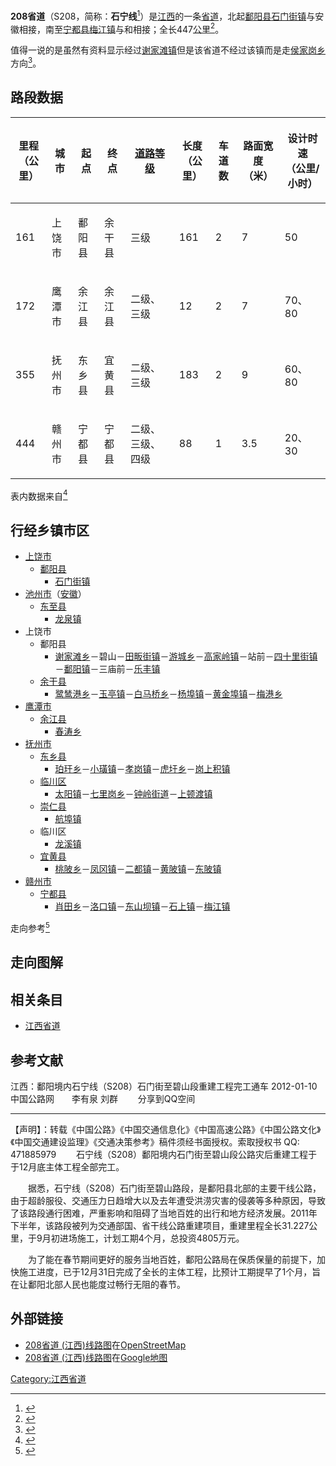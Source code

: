{{中国省道信息框
|附加头部图片=
|省=江西
|省道编号=208
|起点=[[上饶市|上饶市]][[鄱阳县|鄱阳县]][[石门街镇|石门街镇]]
|终点=[[赣州市|赣州市]][[宁都县|宁都县]][[梅江镇_(宁都县)|梅江镇]]
|最近通车日期=
|规划总长度=447
}}

'''208省道'''（S208，简称：'''石宁线'''<ref>{{Cite web |url=http://www.jxjt.gov.cn/show1.aspx?NewsId=25135 |title=省道S208石宁线鄱阳县三庙前至珠湖农场段二级公路改建工程设计招标公告 |access-date=2014-04-06 |archive-url=https://web.archive.org/web/20140407075338/http://www.jxjt.gov.cn/show1.aspx?NewsId=25135 |archive-date=2014-04-07 |dead-url=yes }}</ref>）是[[江西|江西]]的一条[[省道|省道]]，北起[[鄱阳县|鄱阳县]][[石门街镇|石门街镇]]与安徽{{中国省道名|222|P=安徽}}相接，南至[[宁都县|宁都县]][[梅江镇_(宁都县)|梅江镇]]与{{中国国道名|319}}和{{中国省道名|216|P=江西}}相接；全长447[[公里|公里]]<ref>{{Cite web|url=http://111.75.200.5:8008/JXJT/gfzs/GFZSAction.do?method=BSZNInfo&BSZN_ID=863|title=江西省干线公路路线走向表|accessdate=2014-02-19|work=江西省公众出行服务网|publisher=江西省交通运输厅|date=|deadurl=yes|archiveurl=https://web.archive.org/web/20140225094421/http://111.75.200.5:8008/JXJT/gfzs/GFZSAction.do?method=BSZNInfo&BSZN_ID=863|archivedate=2014-02-25}}</ref>。

值得一说的是虽然有资料显示经过[[谢家滩镇|谢家滩镇]]但是该省道不经过该镇而是走[[侯家岗乡|侯家岗乡]]方向<ref>{{Cite web |url=http://www.jxjt.gov.cn/show1.aspx?NewsId=24588 |title=石宁线石门街至侯岗段水毁重建工程招标公告 |access-date=2014-04-06 |archive-url=https://web.archive.org/web/20140407080806/http://www.jxjt.gov.cn/show1.aspx?NewsId=24588 |archive-date=2014-04-07 |dead-url=yes }}</ref>。

== 路段数据 ==
{| class="wikitable"
|-
! 里程<br>（公里） !! 城市 !! 起点 !! 终点 !! [[中华人民共和国公路等级|道路等级]] !! 长度<br>（公里） !! 车道数 !! 路面宽度<br>（米） !! 设计时速<br>（公里/小时）
|-
|161
|上饶市
|鄱阳县
|余干县
|三级
|161
|2
|7
|50
|-
|172
|鹰潭市
|余江县
|余江县
|二级、三级
|12
|2
|7
|70、80
|-
|355
|抚州市
|东乡县
|宜黄县
|二级、三级
|183
|2
|9
|60、80
|-
|444
|赣州市
|宁都县
|宁都县
|二级、三级、四级
|88
|1
|3.5
|20、30
|}
表内数据来自<ref>{{Cite web |url=http://www.zou114.com/gsgl/sd.asp?xl=S208360000 |title=江西石门街-宁都:线路编号S208 |accessdate=2014-04-06 |archive-date=2016-03-04 |archive-url=https://web.archive.org/web/20160304194303/http://www.zou114.com/gsgl/sd.asp?xl=S208360000 |dead-url=no }}</ref>
== 行经乡镇市区 ==
* [[上饶市|上饶市]]
** [[鄱阳县|鄱阳县]]
*** [[石门街镇|石门街镇]]
* [[池州市|池州市]]（[[安徽|安徽]]）
** [[东至县|东至县]]
*** [[龙泉镇_(东至县)|龙泉镇]]
* 上饶市
** 鄱阳县
*** [[谢家滩乡|谢家滩乡]]－碧山－[[田畈街镇|田畈街镇]]－[[游城乡|游城乡]]－[[高家岭镇|高家岭镇]]－站前－[[四十里街镇|四十里街镇]]－[[鄱阳镇|鄱阳镇]]－三庙前－[[乐丰镇|乐丰镇]]
** [[余干县|余干县]]
*** [[鹭鸶港乡|鹭鸶港乡]]－[[玉亭镇|玉亭镇]]－[[白马桥乡_(余干县)|白马桥乡]]－[[杨埠镇_(余干县)|杨埠镇]]－[[黄金埠镇|黄金埠镇]]－[[梅港乡|梅港乡]]
* [[鹰潭市|鹰潭市]]
** [[余江县|余江县]]
*** [[春涛乡|春涛乡]]
* [[抚州市|抚州市]]
** [[东乡县|东乡县]]
*** [[珀玕乡|珀玕乡]]－[[小璜镇|小璜镇]]－[[孝岗镇|孝岗镇]]－[[虎圩乡|虎圩乡]]－[[岗上积镇|岗上积镇]]
** [[临川区|临川区]]
*** [[太阳镇_(抚州市)|太阳镇]]－[[七里岗乡|七里岗乡]]－[[钟岭街道|钟岭街道]]－[[上顿渡镇|上顿渡镇]]
** [[崇仁县|崇仁县]]
*** [[航埠镇_(崇仁县)|航埠镇]]
** 临川区
*** [[龙溪镇_(抚州市)|龙溪镇]]
** [[宜黄县|宜黄县]]
*** [[桃陂乡|桃陂乡]]－[[凤冈镇|凤冈镇]]－[[二都镇|二都镇]]－[[黄陂镇_(宜黄县)|黄陂镇]]－[[东陂镇_(宜黄县)|东陂镇]]
* [[赣州市|赣州市]]
** [[宁都县|宁都县]]
*** [[肖田乡|肖田乡]]－[[洛口镇|洛口镇]]－[[东山坝镇|东山坝镇]]－[[石上镇|石上镇]]－[[梅江镇_(宁都县)|梅江镇]]
走向参考<ref> {{cite book |title=江西省军民两用交通地图册 |author=星球地图出版社 |year=2012 |publisher=星球地图出版社 |isbn=978-7-5471-0205-3}}</ref>

== 走向图解 ==

== 相关条目 ==
*[[江西省道|江西省道]]
== 参考文献 ==
{{Reflist|colwidth=30em}}
江西：鄱阳境内石宁线（S208）石门街至碧山段重建工程完工通车
2012-01-10　　中国公路网　　李有泉 刘群　　    分享到QQ空间 

--------------------------------------------------------------------------------

【声明】：转载《中国公路》《中国交通信息化》《中国高速公路》《中国公路文化》《中国交通建设监理》《交通决策参考》稿件须经书面授权。索取授权书 QQ: 471885979
　　石宁线（S208）鄱阳境内石门街至碧山段公路灾后重建工程于于12月底主体工程全部完工。 

　　据悉，石宁线（S208）石门街至碧山路段，是鄱阳县北部的主要干线公路，由于超龄服役、交通压力日趋增大以及去年遭受洪涝灾害的侵袭等多种原因，导致了该路段通行困难，严重影响和阻碍了当地百姓的出行和地方经济发展。2011年下半年，该路段被列为交通部国、省干线公路重建项目，重建里程全长31.227公里，于9月初进场施工，计划工期4个月，总投资4805万元。 

　　为了能在春节期间更好的服务当地百姓，鄱阳公路局在保质保量的前提下，加快施工进度，已于12月31日完成了全长的主体工程，比预计工期提早了1个月，旨在让鄱阳北部人民也能度过畅行无阻的春节。

== 外部链接 ==
*[http://www.openstreetmap.org/browse/relation/3632599 208省道 (江西)线路图]在[[OpenStreetMap|OpenStreetMap]]
*[https://www.google.com.hk/maps/ms?msa=0&msid=211255922918663196429.0004f658f461ced9bf11c 208省道 (江西)线路图]{{Wayback|url=https://www.google.com.hk/maps/ms?msa=0&msid=211255922918663196429.0004f658f461ced9bf11c |date=20140407063602 }}在[[Google地图|Google地图]]

{{江西省道}}

[[Category:江西省道|Category:江西省道]]